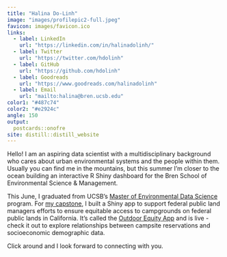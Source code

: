 ```yaml
---
title: "Halina Do-Linh"
image: "images/profilepic2-full.jpeg"
favicon: images/favicon.ico
links:
  - label: LinkedIn
    url: "https://linkedin.com/in/halinadolinh/"
  - label: Twitter
    url: "https://twitter.com/hdolinh"
  - label: GitHub
    url: "https://github.com/hdolinh"
  - label: Goodreads
    url: "https://www.goodreads.com/halinadolinh"    
  - label: Email
    url: "mailto:halina@bren.ucsb.edu"
color1: "#487c74"
color2: "#e2924c"
angle: 150
output:
  postcards::onofre 
site: distill::distill_website
---
```


Hello! I am an aspiring data scientist with a multidisciplinary background who cares about urban environmental systems and the people within them. Usually you can find me in the mountains, but this summer I'm closer to the ocean building an interactive R Shiny dashboard for the Bren School of Environmental Science & Management. 

This June, I graduated from UCSB's [Master of Environmental Data Science](https://ucsb-meds.github.io/) program. For [my capstone](https://bren.ucsb.edu/projects/ensuring-equitable-access-outdoor-recreation-evaluating-spatiotemporal-patterns-and-trends), I built a Shiny app to support federal public land managers efforts to ensure equitable access to campgrounds on federal public lands in California. It's called the [Outdoor Equity App](https://shinyapps.bren.ucsb.edu/oe_app/) and is live - check it out to explore relationships between campsite reservations and socioeconomic demographic data.

Click around and I look forward to connecting with you.
